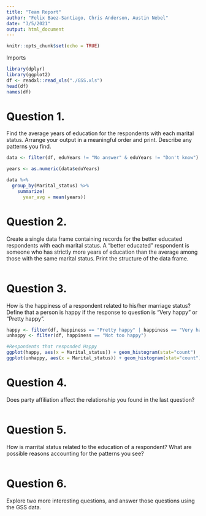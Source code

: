 ```yaml
---
title: "Team Report"
author: "Felix Baez-Santiago, Chris Anderson, Austin Nebel"
date: "3/5/2021"
output: html_document
---
```


```r
knitr::opts_chunk$set(echo = TRUE)
```

Imports
```r
library(dplyr)
library(ggplot2)
df <- readxl::read_xls("./GSS.xls")
head(df)
names(df)
```

# Question 1.
Find the average years of education for the respondents with each marital status. Arrange your output in a meaningful order and print. Describe any patterns you find.
```r
data <- filter(df, eduYears != "No answer" & eduYears != "Don't know")

years <- as.numeric(data$eduYears)

data %>%
  group_by(Marital_status) %>%
    summarize(
      year_avg = mean(years))
```

# Question 2.
Create a single data frame containing records for the better educated respondents with each marital status. A “better educated” respondent is someone who has strictly more years of education than the average among those with the same marital status. Print the structure of the data frame.

```r


```


# Question 3.
How is the happiness of a respondent related to his/her marriage status? Define that a person is happy if the response to question is “Very happy” or “Pretty happy”.

```r
happy <- filter(df, happiness == "Pretty happy" | happiness == "Very happy")
unhappy <- filter(df, happiness == "Not too happy")

#Respondents that responded Happy
ggplot(happy, aes(x = Marital_status)) + geom_histogram(stat="count")
ggplot(unhappy, aes(x = Marital_status)) + geom_histogram(stat="count")


```

# Question 4.
Does party affiliation affect the relationship you found in the last question?
```r


```
# Question 5.
How is marrital status related to the education of a respondent? What are possible reasons accounting for the patterns you see?
```r


```
# Question 6.
Explore two more interesting questions, and answer those questions using the GSS data.
```r


```
